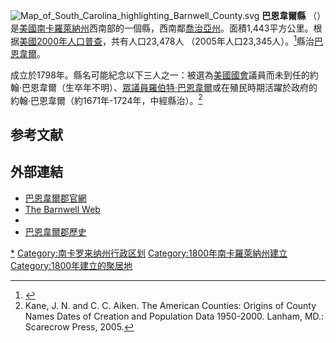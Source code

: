 {{noteTA
|T=zh-hans:巴恩韦尔县;zh-hk:巴恩韋爾縣;zh-tw:巴恩韋爾郡;
}}
[[File:Map_of_South_Carolina_highlighting_Barnwell_County.svg|right]]
'''巴恩韋爾縣''' （{{lang-en|Barnwell County}}）是[[美國|美國]][[南卡羅萊納州|南卡羅萊納州]]西南部的一個縣，西南鄰[[喬治亞州|喬治亞州]]。面積1,443平方公里。根据[[美國2000年人口普查|美國2000年人口普查]]，共有人口23,478人 （2005年人口23,345人）。<ref>{{Cite web |url=http://www.census.gov/popest/counties/tables/CO-EST2005-01-45.xls |title=存档副本 |access-date=2007-05-12 |archive-url=https://web.archive.org/web/20110917061927/http://www.census.gov/popest/counties/tables/CO-EST2005-01-45.xls |archive-date=2011-09-17 |dead-url=yes }}</ref>縣治[[巴恩韋爾_(南卡羅萊納州)|巴恩韋爾]]。

成立於1798年。縣名可能紀念以下三人之一：被選為[[美國國會|美國國會]]議員而未到任的約翰·巴恩韋爾（生卒年不明）、[[美國眾議院|眾議員]][[羅伯特·巴恩韋爾|羅伯特·巴恩韋爾]]或在殖民時期活躍於政府的約翰·巴恩韋爾（約1671年-1724年，中經縣治）。<ref>Kane, J. N. and C. C. Aiken. The American Counties: Origins of County Names Dates of Creation and Population Data 1950-2000. Lanham, MD.: Scarecrow Press, 2005.</ref>

==参考文献==
<div class="references-small">
<references /> 
</div>

==外部連結==
*[https://web.archive.org/web/20141217003907/http://barnwellcountysc.com/ 巴恩韋爾郡官網]
*[http://barnwellweb.com/ The Barnwell Web] {{Wayback|url=http://barnwellweb.com/ |date=20040627064952 }}
*{{osmrelation|2532497}}
* [https://www.rootsandrecall.com/barnwell/ 巴恩韋爾郡歷史] {{Wayback|url=https://www.rootsandrecall.com/barnwell/ |date=20200506095850 }}

{{DEFAULTSORT:Barnwell County}}
[[Category:巴恩韋爾郡|*]]
[[Category:南卡罗来纳州行政区划|Category:南卡罗来纳州行政区划]]
[[Category:1800年南卡羅萊納州建立|Category:1800年南卡羅萊納州建立]]
[[Category:1800年建立的聚居地|Category:1800年建立的聚居地]]